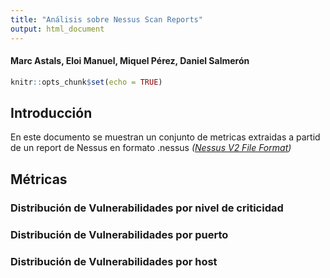 ```yaml
---
title: "Análisis sobre Nessus Scan Reports"
output: html_document
---
```


#### Marc Astals, Eloi Manuel, Miquel Pérez, Daniel Salmerón

```r
knitr::opts_chunk$set(echo = TRUE)
```

## Introducción

En este documento se muestran un conjunto de metricas extraidas a partid de un report de Nessus en formato .nessus *([Nessus V2 File Format](http://static.tenable.com/documentation/nessus_v2_file_format.pdf))*

## Métricas


### Distribución de Vulnerabilidades por nivel de criticidad

### Distribución de Vulnerabilidades por puerto

### Distribución de Vulnerabilidades por host

